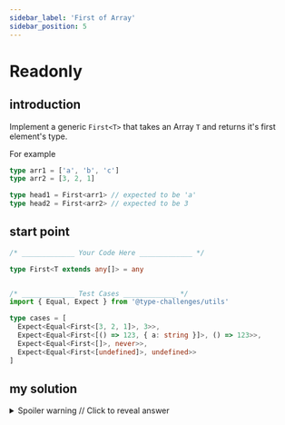 ```yaml
---
sidebar_label: 'First of Array'
sidebar_position: 5
---
```

# Readonly

## introduction

Implement a generic `First<T>` that takes an Array `T` and returns it's first element's type.

For example

```ts
type arr1 = ['a', 'b', 'c']
type arr2 = [3, 2, 1]

type head1 = First<arr1> // expected to be 'a'
type head2 = First<arr2> // expected to be 3
```

## start point

```ts
/* _____________ Your Code Here _____________ */

type First<T extends any[]> = any


/* _____________ Test Cases _____________ */
import { Equal, Expect } from '@type-challenges/utils'

type cases = [
  Expect<Equal<First<[3, 2, 1]>, 3>>,
  Expect<Equal<First<[() => 123, { a: string }]>, () => 123>>,
  Expect<Equal<First<[]>, never>>,
  Expect<Equal<First<[undefined]>, undefined>>
]
```

## my solution

<details>

  <summary>Spoiler warning // Click to reveal answer</summary>

```ts twoslash
// type First<T extends any[]> = T[number] extends never ? never : T[0]
// type First<T extends any[]> = T extends [infer F, ...infer L] ? F : never
type First<T extends any[]> = T extends [] ? never : T[0]

```
</details>
